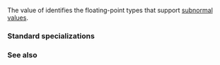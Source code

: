 {{cpp/types/numeric_limits/title|has_denorm}}
{{cpp/types/numeric_limits/navbar}}
{{dcl begin}}{{dcl rev begin}}
{{dcl | until=c++11 |
static const std::float_denorm_style has_denorm;
}}
{{dcl | since=c++11 | deprecated=c++23 |
static constexpr std::float_denorm_style has_denorm;
}}
{{dcl rev end}}
{{dcl end}}

The value of {{c|std::numeric_limits&lt;T&gt;::has_denorm}} identifies the floating-point types that support [[enwiki:Denormal number|subnormal values]].

===Standard specializations===
{{dsc begin}}
{{dsc hitem | {{tt|T}} | value of {{c|std::numeric_limits&lt;T&gt;::has_denorm}} }}
{{dsc | {{c/core|/* non-specialized */}}     | {{lc|std::denorm_absent}} }}
{{dsc | {{c/core|bool}}              | {{lc|std::denorm_absent}} }}
{{dsc | {{c/core|char}}              | {{lc|std::denorm_absent}} }}
{{dsc | {{c/core|signed char}}       | {{lc|std::denorm_absent}} }}
{{dsc | {{c/core|unsigned char}}     | {{lc|std::denorm_absent}} }}
{{dsc | {{c/core|wchar_t}}           | {{lc|std::denorm_absent}} }}
{{dsc | {{c/core|char8_t}} {{mark since c++20}}  | {{lc|std::denorm_absent}} }}
{{dsc | {{c/core|char16_t}} {{mark since c++11}} | {{lc|std::denorm_absent}} }}
{{dsc | {{c/core|char32_t}} {{mark since c++11}} | {{lc|std::denorm_absent}} }}
{{dsc | {{c/core|short}}             | {{lc|std::denorm_absent}} }}
{{dsc | {{c/core|unsigned short}}    | {{lc|std::denorm_absent}} }}
{{dsc | {{c/core|int}}               | {{lc|std::denorm_absent}} }}
{{dsc | {{c/core|unsigned int}}      | {{lc|std::denorm_absent}} }}
{{dsc | {{c/core|long}}              | {{lc|std::denorm_absent}} }}
{{dsc | {{c/core|unsigned long}}     | {{lc|std::denorm_absent}} }}
{{dsc | {{c/core|long long}} {{mark since c++11}}          | {{lc|std::denorm_absent}} }}
{{dsc | {{c/core|unsigned long long}} {{mark since c++11}} | {{lc|std::denorm_absent}} }}
{{dsc | {{c/core|float}}             | usually {{lc|std::denorm_present}} }}
{{dsc | {{c/core|double}}            | usually {{lc|std::denorm_present}} }}
{{dsc | {{c/core|long double}}       | usually {{lc|std::denorm_present}} }}
{{dsc end}}

===See also===
{{dsc begin}}
{{dsc inc|cpp/types/numeric_limits/dsc denorm_min}}
{{dsc inc|cpp/types/numeric_limits/dsc float_denorm_style}}
{{dsc end}}

{{langlinks|de|es|fr|it|ja|pt|ru|zh}}